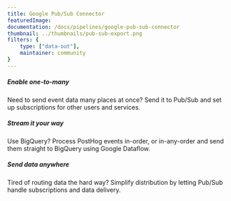 ```yaml
---
title: Google Pub/Sub Connector
featuredImage: 
documentation: /docs/pipelines/google-pub-sub-connector
thumbnail: ../thumbnails/pub-sub-export.png
filters: {
    type: ["data-out"],
    maintainer: community
}
---
```


<Section
    divider={false}
    title="Harness the power of Google data subscription platform by sending PostHog events to a Pub/Sub topic for distribution."
    size="full"
    cols={3}
>
    <div>
        <h5>Enable one-to-many</h5>
        <p>Need to send event data many places at once? Send it to Pub/Sub and set up subscriptions for other users and services.</p>
    </div>
    <div>
        <h5>Stream it your way</h5>
        <p>Use BigQuery? Process PostHog events in-order, or in-any-order and send them straight to BigQuery using Google Dataflow.</p>
    </div>
    <div>
        <h5>Send data anywhere</h5>
        <p>Tired of routing data the hard way? Simplify distribution by letting Pub/Sub handle subscriptions and data delivery.</p>
    </div>

</Section>

<BorderWrapper>
    <Quote
        imageSource="/images/customers/jesse.jpeg"
        size="md"
        name="Jesse Redl"
        title="Staff Engineer, Vendasta "
        quote={`“We've written our own Pub/Sub app where each event is published to Google Cloud Pub/Sub as it's processed, enabling us to hook into events. PostHog has replaced Snowplow for us as a result!”`}
    />
</BorderWrapper>

<TutorialsSlider topic="pub-sub" />

<Documentation />
